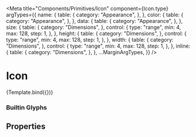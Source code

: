 
<Meta
  title="Components/Primitives/Icon"
  component={Icon.type}
  argTypes={{
    name: {
      table: {
        category: "Appearance",
      },
    },
    color: {
      table: {
        category: "Appearance",
      },
    },
    data: {
      table: {
        category: "Appearance",
      },
    },
    size: {
      table: {
        category: "Dimensions",
      },
      control: {
        type: "range",
        min: 4,
        max: 128,
        step: 1,
      },
    },
    height: {
      table: {
        category: "Dimensions",
      },
      control: {
        type: "range",
        min: 4,
        max: 128,
        step: 1,
      },
    },
    width: {
      table: {
        category: "Dimensions",
      },
      control: {
        type: "range",
        min: 4,
        max: 128,
        step: 1,
      },
    },
    inline: {
      table: {
        category: "Dimensions",
      },
    },
    ...MarginArgTypes,
  }}
/>


# Icon

<Description of={Icon.type} />

<Canvas withSource="none">
  <Story
    name="Basic"
    args={{
      name: "i:empty-circle",
    }}>
    {Template.bind({})}
  </Story>
</Canvas>

### Builtin Glyphs

<Canvas>
  <Story name="Builtin Glyphs">
    <IconsTable />
  </Story>
</Canvas>

## Properties

<ArgsTable story="Basic" />
